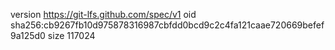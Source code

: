 version https://git-lfs.github.com/spec/v1
oid sha256:cb9267fb10d975878316987cbfdd0bcd9c2c4fa121caae720669befef9a125d0
size 117024
